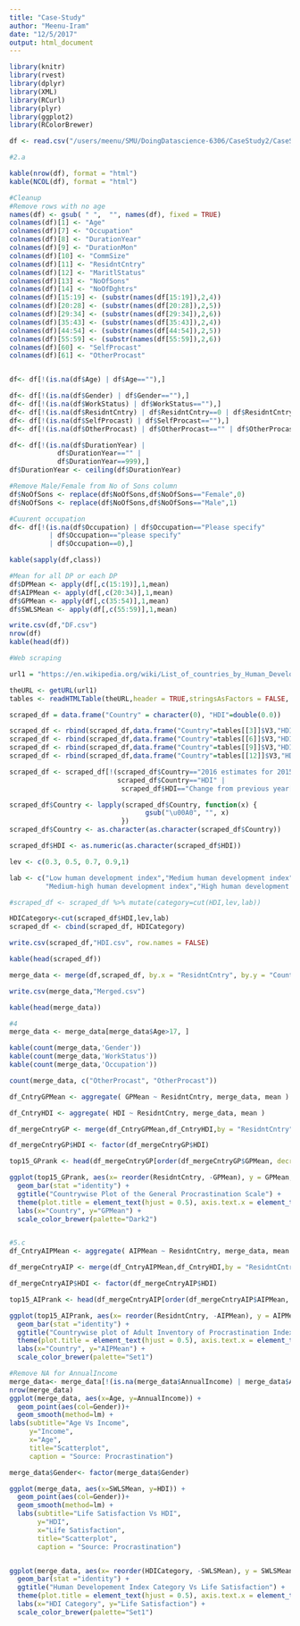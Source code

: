 ```yaml
---
title: "Case-Study"
author: "Meenu-Iram"
date: "12/5/2017"
output: html_document
---
```


```r
library(knitr)
library(rvest)
library(dplyr)
library(XML)
library(RCurl)
library(plyr)
library(ggplot2)
library(RColorBrewer)

```


```r

df <- read.csv("/users/meenu/SMU/DoingDatascience-6306/CaseStudy2/CaseStudyTwoMaterials_2_2/Procrastination.csv", check.names = FALSE)

#2.a

kable(nrow(df), format = "html")
kable(NCOL(df), format = "html")

#Cleanup
#Remove rows with no age
names(df) <- gsub( " ",  "", names(df), fixed = TRUE)
colnames(df)[1] <- "Age"
colnames(df)[7] <- "Occupation"
colnames(df)[8] <- "DurationYear"
colnames(df)[9] <- "DurationMon"
colnames(df)[10] <- "CommSize"
colnames(df)[11] <- "ResidntCntry"
colnames(df)[12] <- "MaritlStatus"
colnames(df)[13] <- "NoOfSons"
colnames(df)[14] <- "NoOfDghtrs"
colnames(df)[15:19] <- (substr(names(df[15:19]),2,4))
colnames(df)[20:28] <- (substr(names(df[20:28]),2,5))
colnames(df)[29:34] <- (substr(names(df[29:34]),2,6))
colnames(df)[35:43] <- (substr(names(df[35:43]),2,4))
colnames(df)[44:54] <- (substr(names(df[44:54]),2,5))
colnames(df)[55:59] <- (substr(names(df[55:59]),2,6))
colnames(df)[60] <- "SelfProcast"
colnames(df)[61] <- "OtherProcast"


df<- df[!(is.na(df$Age) | df$Age==""),]

df<- df[!(is.na(df$Gender) | df$Gender==""),]
df<- df[!(is.na(df$WorkStatus) | df$WorkStatus==""),]
df<- df[!(is.na(df$ResidntCntry) | df$ResidntCntry==0 | df$ResidntCntry==""),]
df<- df[!(is.na(df$SelfProcast) | df$SelfProcast==""),]
df<- df[!(is.na(df$OtherProcast) | df$OtherProcast=="" | df$OtherProcast==4),]

df<- df[!(is.na(df$DurationYear) | 
            df$DurationYear=="" |
            df$DurationYear==999),]
df$DurationYear <- ceiling(df$DurationYear)

#Remove Male/Female from No of Sons column
df$NoOfSons <- replace(df$NoOfSons,df$NoOfSons=="Female",0)
df$NoOfSons <- replace(df$NoOfSons,df$NoOfSons=="Male",1)

#Cuurent occupation
df<- df[!(is.na(df$Occupation) | df$Occupation=="Please specify"
          | df$Occupation=="please specify"
          | df$Occupation==0),]

kable(sapply(df,class))

#Mean for all DP or each DP
df$DPMean <- apply(df[,c(15:19)],1,mean)
df$AIPMean <- apply(df[,c(20:34)],1,mean)
df$GPMean <- apply(df[,c(35:54)],1,mean)
df$SWLSMean <- apply(df[,c(55:59)],1,mean)

write.csv(df,"DF.csv")
nrow(df)
kable(head(df))

#Web scraping

url1 = "https://en.wikipedia.org/wiki/List_of_countries_by_Human_Development_Index#Complete_list_of_countries"

theURL <- getURL(url1)
tables <- readHTMLTable(theURL,header = TRUE,stringsAsFactors = FALSE, encoding="UTF-8")

scraped_df = data.frame("Country" = character(0), "HDI"=double(0.0))

scraped_df <- rbind(scraped_df,data.frame("Country"=tables[[3]]$V3,"HDI"=tables[[3]]$V4))
scraped_df <- rbind(scraped_df,data.frame("Country"=tables[[6]]$V3,"HDI"=tables[[6]]$V4))
scraped_df <- rbind(scraped_df,data.frame("Country"=tables[[9]]$V3,"HDI"=tables[[9]]$V4))
scraped_df <- rbind(scraped_df,data.frame("Country"=tables[[12]]$V3,"HDI"=tables[[12]]$V4))

scraped_df <- scraped_df[!(scraped_df$Country=="2016 estimates for 2015[1]" | 
                           scraped_df$Country=="HDI" | 
                            scraped_df$HDI=="Change from previous year[1]" ),]

scraped_df$Country <- lapply(scraped_df$Country, function(x) {
                                  gsub("\u00A0", "", x) 
                            })
scraped_df$Country <- as.character(as.character(scraped_df$Country))

scraped_df$HDI <- as.numeric(as.character(scraped_df$HDI))

lev <- c(0.3, 0.5, 0.7, 0.9,1)

lab <- c("Low human development index","Medium human development index", 
         "Medium-high human development index","High human development index")

#scraped_df <- scraped_df %>% mutate(category=cut(HDI,lev,lab))

HDICategory<-cut(scraped_df$HDI,lev,lab)
scraped_df <- cbind(scraped_df, HDICategory)

write.csv(scraped_df,"HDI.csv", row.names = FALSE)

kable(head(scraped_df))

merge_data <- merge(df,scraped_df, by.x = "ResidntCntry", by.y = "Country")

write.csv(merge_data,"Merged.csv")

kable(head(merge_data))

#4
merge_data <- merge_data[merge_data$Age>17, ]

kable(count(merge_data,'Gender'))
kable(count(merge_data,'WorkStatus'))
kable(count(merge_data,'Occupation'))

count(merge_data, c("OtherProcast", "OtherProcast"))         

df_CntryGPMean <- aggregate( GPMean ~ ResidntCntry, merge_data, mean )

df_CntryHDI <- aggregate( HDI ~ ResidntCntry, merge_data, mean )

df_mergeCntryGP <- merge(df_CntryGPMean,df_CntryHDI,by = "ResidntCntry")

df_mergeCntryGP$HDI <- factor(df_mergeCntryGP$HDI)

top15_GPrank <- head(df_mergeCntryGP[order(df_mergeCntryGP$GPMean, decreasing= T),], n = 15)

ggplot(top15_GPrank, aes(x= reorder(ResidntCntry, -GPMean), y = GPMean, fill= HDI)) +
  geom_bar(stat ="identity") +
  ggtitle("Countrywise Plot of the General Procrastination Scale") +
  theme(plot.title = element_text(hjust = 0.5), axis.text.x = element_text(angle = 90, hjust = 1)) + 
  labs(x="Country", y="GPMean") +
  scale_color_brewer(palette="Dark2")


#5.c
df_CntryAIPMean <- aggregate( AIPMean ~ ResidntCntry, merge_data, mean )

df_mergeCntryAIP <- merge(df_CntryAIPMean,df_CntryHDI,by = "ResidntCntry")

df_mergeCntryAIP$HDI <- factor(df_mergeCntryAIP$HDI)

top15_AIPrank <- head(df_mergeCntryAIP[order(df_mergeCntryAIP$AIPMean, decreasing= T),], n = 15)

ggplot(top15_AIPrank, aes(x= reorder(ResidntCntry, -AIPMean), y = AIPMean, fill= HDI)) +
  geom_bar(stat ="identity") +
  ggtitle("Countrywise plot of Adult Inventory of Procrastination Index") +
  theme(plot.title = element_text(hjust = 0.5), axis.text.x = element_text(angle = 90, hjust = 1)) + 
  labs(x="Country", y="AIPMean") +
  scale_color_brewer(palette="Set1")

#Remove NA for AnnualIncome
merge_data<- merge_data[!(is.na(merge_data$AnnualIncome) | merge_data$AnnualIncome==""),]
nrow(merge_data)
ggplot(merge_data, aes(x=Age, y=AnnualIncome)) + 
  geom_point(aes(col=Gender))+
  geom_smooth(method=lm) +
labs(subtitle="Age Vs Income", 
     y="Income", 
     x="Age", 
     title="Scatterplot", 
     caption = "Source: Procrastination")

merge_data$Gender<- factor(merge_data$Gender)

ggplot(merge_data, aes(x=SWLSMean, y=HDI)) + 
  geom_point(aes(col=Gender))+
  geom_smooth(method=lm) +
  labs(subtitle="Life Satisfaction Vs HDI", 
       y="HDI", 
       x="Life Satisfaction", 
       title="Scatterplot", 
       caption = "Source: Procrastination")


ggplot(merge_data, aes(x= reorder(HDICategory, -SWLSMean), y = SWLSMean, fill = Gender)) +
  geom_bar(stat ="identity") +
  ggtitle("Human Developement Index Category Vs Life Satisfaction") +
  theme(plot.title = element_text(hjust = 0.5), axis.text.x = element_text(angle = 90, hjust = 1)) + 
  labs(x="HDI Category", y="Life Satisfaction") +
  scale_color_brewer(palette="Set1")

```

